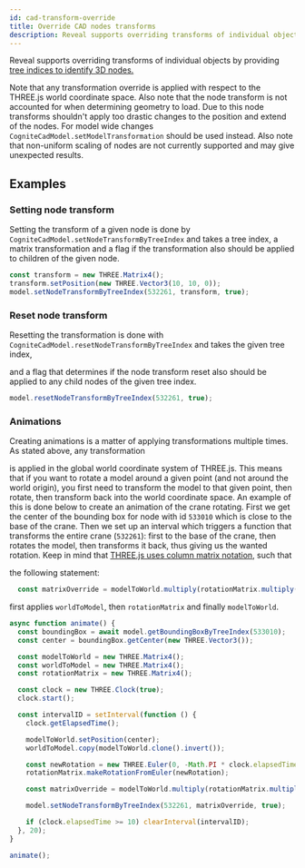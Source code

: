 ```yaml
---
id: cad-transform-override
title: Override CAD nodes transforms
description: Reveal supports overriding transforms of individual objects by providing tree indices to identify 3D nodes
---
```



Reveal supports overriding transforms of individual objects by providing [tree indices to identify 3D nodes.](../concepts.md)

Note that any transformation override is applied with respect to the THREE.js world coordinate space. Also note that the node transform is not accounted for when determining geometry to load. Due to this node transforms shouldn't apply too drastic changes to the position and extend of the nodes. For model wide changes `CogniteCadModel.setModelTransformation` should be used instead.
Also note that non-uniform scaling of nodes are not currently supported and may give unexpected results.

## Examples

<DemoWrapper />

### Setting node transform

Setting the transform of a given node is done by `CogniteCadModel.setNodeTransformByTreeIndex` and takes a tree index,
a matrix transformation and a flag if the transformation also should be applied to children of the given node.



```jsx runnable
const transform = new THREE.Matrix4();
transform.setPosition(new THREE.Vector3(10, 10, 0));
model.setNodeTransformByTreeIndex(532261, transform, true);
```

### Reset node transform


Resetting the transformation is done with `CogniteCadModel.resetNodeTransformByTreeIndex` and takes the given tree index,

and a flag that determines if the node transform reset also should be applied to any child nodes of the given tree index.

```jsx runnable
model.resetNodeTransformByTreeIndex(532261, true);
```

### Animations

Creating animations is a matter of applying transformations multiple times. As stated above, any transformation

is applied in the global world coordinate system of THREE.js. This means that if you want to rotate a model around a given point (and not around the world origin),
you first need to transform the model to that given point, then rotate, then transform back into the world coordinate space. An example of this is done below to create an animation
of the crane rotating. First we get the center of the bounding box for node with id `533010` which is close to the base of the crane.
Then we set up an interval which triggers a function that transforms the entire crane (`532261`): first to the base of the crane, then rotates the model,
then transforms it back, thus giving us the wanted rotation. Keep in mind that [THREE.js uses column matrix notation](https://threejs.org/docs/#api/en/math/Matrix4), such that

the following statement:

```js
  const matrixOverride = modelToWorld.multiply(rotationMatrix.multiply(worldToModel));
```

first applies `worldToModel`, then `rotationMatrix` and finally `modelToWorld`.

```jsx runnable
async function animate() {
  const boundingBox = await model.getBoundingBoxByTreeIndex(533010);
  const center = boundingBox.getCenter(new THREE.Vector3());

  const modelToWorld = new THREE.Matrix4();
  const worldToModel = new THREE.Matrix4();
  const rotationMatrix = new THREE.Matrix4();

  const clock = new THREE.Clock(true);
  clock.start();

  const intervalID = setInterval(function () {
    clock.getElapsedTime();

    modelToWorld.setPosition(center);
    worldToModel.copy(modelToWorld.clone().invert());

    const newRotation = new THREE.Euler(0, -Math.PI * clock.elapsedTime / 20, 0);
    rotationMatrix.makeRotationFromEuler(newRotation);

    const matrixOverride = modelToWorld.multiply(rotationMatrix.multiply(worldToModel));

    model.setNodeTransformByTreeIndex(532261, matrixOverride, true);

    if (clock.elapsedTime >= 10) clearInterval(intervalID);
  }, 20);
}

animate();
```
